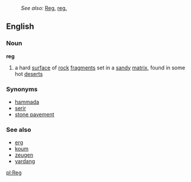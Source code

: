 :''See also:''  [[Reg]], [[reg.]]
==English==
===Noun===
'''reg'''
# a hard [[surface]] of [[rock]] [[fragment]]s set in a [[sand]]y [[matrix]], found in some hot [[desert]]s
===Synonyms===
*[[hammada]]
*[[serir]]
*[[stone pavement]]
===See also===
*[[erg]]
*[[koum]]
*[[zeugen]]
*[[yardang]]

[[pl:Reg]]